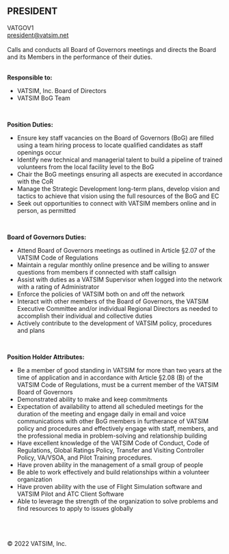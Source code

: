 ## PRESIDENT
VATGOV1
<br />
<president@vatsim.net>
<br />
<br />
Calls and conducts all Board of Governors meetings and directs the Board and its Members in the performance of their duties.
<br />
<br />
<p><strong>Responsible to:</strong></p>
<ul><li>VATSIM, Inc. Board of Directors</li>
<li>VATSIM BoG Team</li></ul>
<br />
<p><strong>Position Duties:</strong></p>
<ul><li>Ensure key staff vacancies on the Board of Governors (BoG) are filled using a team hiring process to locate qualified candidates as staff openings occur</li>
<li>Identify new technical and managerial talent to build a pipeline of trained volunteers from the local facility level to the BoG</li>
<li>Chair the BoG meetings ensuring all aspects are executed in accordance with the CoR</li>
<li>Manage the Strategic Development long-term plans, develop vision and tactics to achieve that vision using the full resources of the BoG and EC</li>
<li>Seek out opportunities to connect with VATSIM members online and in person, as permitted</li></ul>
<br />
<p><strong>Board of Governors Duties:</strong></p>

<ul><li>Attend Board of Governors meetings as outlined in Article §2.07 of the VATSIM Code of Regulations</li>
<li>Maintain a regular monthly online presence and be willing to answer questions from members if connected with staff callsign</li>
<li>Assist with duties as a VATSIM Supervisor when logged into the network with a rating of Administrator</li>
<li>Enforce the policies of VATSIM both on and off the network</li>
<li>Interact with other members of the Board of Governors, the VATSIM Executive Committee and/or individual Regional Directors as needed to accomplish their individual and collective duties</li>
<li>Actively contribute to the development of VATSIM policy, procedures and plans</li></ul>
<br />
<p><strong>Position Holder Attributes:</strong></p>

<ul><li>Be a member of good standing in VATSIM for more than two years at the time of application and in accordance with Article §2.08 (B) of the VATSIM Code of Regulations, must be a current member of the VATSIM Board of Governors</li>
<li>Demonstrated ability to make and keep commitments</li>
<li>Expectation of availability to attend all scheduled meetings for the duration of the meeting and engage daily in email and voice communications with other BoG members in furtherance of VATSIM policy and procedures and effectively engage with staff, members, and the professional media in problem-solving and relationship building</li>
<li>Have excellent knowledge of the VATSIM Code of Conduct, Code of Regulations, Global Ratings Policy, Transfer and Visiting Controller Policy, VA/VSOA, and Pilot Training procedures.</li>
<li>Have proven ability in the management of a small group of people</li>
<li>Be able to work effectively and build relationships within a volunteer organization</li>
<li>Have proven ability with the use of Flight Simulation software and VATSIM Pilot and ATC Client Software</li>
<li>Able to leverage the strength of the organization to solve problems and find resources to apply to issues globally</li></ul>
</div>

</main>
<br />
<br />
<br />
&copy; 2022 VATSIM, Inc.
